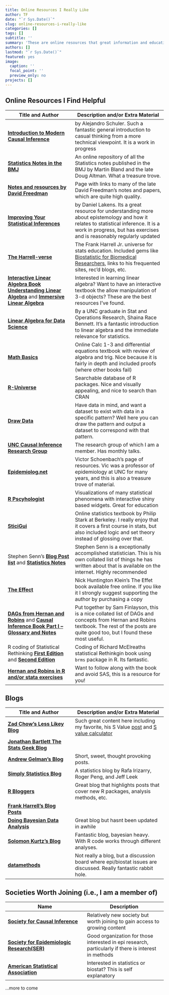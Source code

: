 ```yaml
---
title: Online Resources I Really Like
author: TF
date: "`r Sys.Date()`"
slug: online-resources-i-really-like
categories: []
tags: []
subtitle: ''
summary: 'These are online resources that great information and educational value'
authors: []
lastmod: "`r Sys.Date()`"
featured: yes
image:
  caption: ''
  focal_point: ''
  preview_only: no
projects: []
---
```


Online Resources I Find Helpful
---
Title and Author | Description and/or Extra Material
---|----
[**Introduction to Modern Causal Inference**](https://alejandroschuler.github.io/mci/)|by Alejandro Schuler. Such a fantastic general introduction to casual thinking from a more technical viewpoint. It is a work in progress|
[**Statistics Notes in the BMJ**](https://www-users.york.ac.uk/~mb55/pubs/pbstnote.htm)|An online repository of all the Statistics notes published in the BMJ by Martin Bland and the late Doug Altman. What a treasure trove.|
[**Notes and resources by David Freedman**](https://www.stat.berkeley.edu/~freedman/)|Page with links to many of the late David Freedman's notes and papers, which are quite high quality.|
[**Improving Your Statistical Inferences**](https://lakens.github.io/statistical_inferences/)|by Daniel Lakens. Its a great resource for understanding more about epistemology and how it relates to statistical inference. It is a work in progress, but has exercises and is reasonably regularly updated|
[**The Harrell-verse**](https://hbiostat.org/)| The Frank Harrell Jr. universe for stats education. Included gems like [Biostatistic for Biomedical Researchers](https://hbiostat.org/bbr/), links to his frequented sites, rec'd blogs, etc.|
[**Interactive Linear Algebra Book**](https://textbooks.math.gatech.edu/ila/index.html) [**Understanding Linear Algebra**](https://understandinglinearalgebra.org/preface-1.html) and [**Immersive Linear Algebra**](http://immersivemath.com/ila/index.html)| Interested in learning linear algebra? Want to have an interactive textbook the allow manipulation of 3-d objects? These are the best resources I've found.|
[**Linear Algebra for Data Science**](https://shainarace.github.io/LinearAlgebra/index.html)| By a UNC graduate in Stat and Operations Research, Shaina Race Bennett. It's a fantastic introduction to linear algebra and the immediate relevance for statistics.|
[**Math Basics**](https://tutorial.math.lamar.edu/)|Online Calc 1-3 and differential equations textbook with review of algebra and trig. Nice because it is fairly in depth and included proofs (where other books fail)|
[**R-Universe**](https://r-universe.dev/search/)|Searchable database of R packages. Nice and visually appealing, and nice to search than CRAN|
[**Draw Data**](https://drawdata.xyz/)|Have data in mind, and want a dataset to exist with data in a specific pattern? Well here you can draw the pattern and output a dataset to correspond with that pattern.|
[**UNC Causal Inference Research Group**](https://causal.unc.edu/)|The research group of which I am a member. Has monthly talks.|
[**Epidemiolog.net**](http://www.epidemiolog.net/)|Victor Schoenbach's page of resources. Vic was a professor of epidemiology at UNC for many years, and this is also a treasure trove of material.|
[**R Pscyhologist**](http://www.epidemiolog.net/)| Visualizations of many statistical phenomena with interactive shiny based widgets. Great for education|
[**SticiGui**](https://www.stat.berkeley.edu/~stark/SticiGui/index.htm)| Online statistics textbook by Philip Stark at Berkeley. I really enjoy that it covers a first course in stats, but also included logic and set theory instead of glossing over that.|
Stephen Senn's [**Blog Post list**](http://www.senns.uk/Blogs.html) and [**Statistics Notes**](http://www.senns.uk/Stats_notes.html)|Stephen Senn is a exceptionally accomplished statistician. This is his own collated list of things he has written about that is available on the internet. Highly recommended|
[**The Effect**](https://theeffectbook.net/index.html)|Nick Huntington Klein's The Effet book available free online. If you like it I strongly suggest supporting the author by purchasing a copy|
[**DAGs from Hernan and Robins**](https://sgfin.github.io/2019/06/19/Causal-Inference-Book-All-DAGs/) and [**Causal Inference Book Part I -- Glossary and Notes**](https://sgfin.github.io/2019/06/19/Causal-Inference-Book-Glossary-and-Notes/)|Put together by Sam Finlayson, this is a nice collated list of DAGs and concepts from Hernan and Robins textbook. The rest of the posts are quite good too, but I found these most useful.|
R coding of Statistical Rethinking [**First Edition**](https://bookdown.org/content/3890) and [**Second Edition**](https://bookdown.org/content/4857)|Coding of Richard McElreaths statistical Rethinkgin book using `brms` package in R. Its fantastic.|
 [**Hernan and Robins in R and/or stata exercises**](https://remlapmot.github.io/cibookex-r/)|Want to follow along with the book and avoid SAS, this is a resource for you!|

Blogs
---
Title and Author | Description and/or Extra Material
---|----
[**Zad Chow's Less Likey Blog**](https://lesslikely.com/)|Such great content here including my favorite, his S Value [post](https://lesslikely.com/statistics/s-values/) and [ S value calculator](https://data.lesslikely.com/s-values/)|
|[**Jonathan Bartlett The Stats Geek Blog**](http://thestatsgeek.com/)||
|[**Andrew Gelman's Blog**](https://statmodeling.stat.columbia.edu/)|Short, sweet, thought provoking posts.|
|[**Simply Statistics Blog**](https://simplystatistics.org/)|A statistics blog by Rafa Irizarry, Roger Peng, and Jeff Leek|
|[**R Bloggers**](https://www.r-bloggers.com/)|Great blog that highlights posts that cover new R packages, analysis methods, etc.|
|[**Frank Harrell's Blog Posts**](https://www.fharrell.com/post/)||
|[**Doing Bayesian Data Analysis**](http://doingbayesiandataanalysis.blogspot.com/)|Great blog but hasnt been updated in awhile|
[**Solomon Kurtz's Blog**](https://solomonkurz.netlify.app/blog/)| Fantastic blog, bayesian heavy. With R code works through different analyses.|
[**datamethods**](https://discourse.datamethods.org/)|Not really a blog, but a discussion board where epi/biostat issues are discussed. Really fantastic rabbit hole.|


Societies Worth Joining (i.e., I am a member of)
---
Name | Description
---|---
[**Society for Causal Inference**](https://sci-info.org/)|Relatively new society but worth joining to gain access to growing content|
[**Society for Epidemiologic Research(SER)**](https://epiresearch.org/)|Good organization for those interested in epi research, particularly if there is interest in methods|
[**American Statistical Association**](https://www.amstat.org)| Interested in statistics or biostat? This is self explanatory|


...more to come